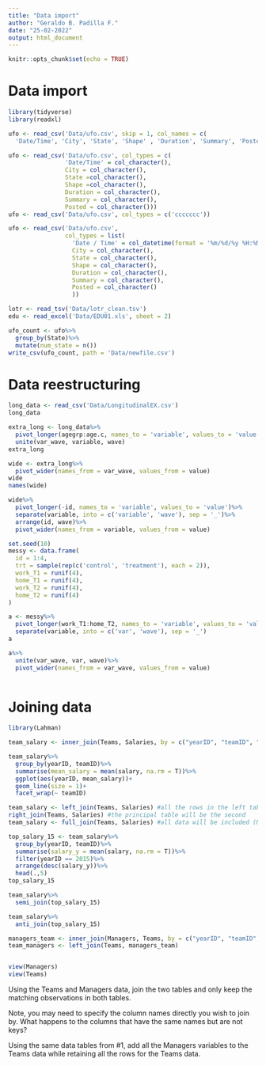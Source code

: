 ```yaml
---
title: "Data import"
author: "Geraldo B. Padilla F."
date: "25-02-2022"
output: html_document
---
```


```r
knitr::opts_chunk$set(echo = TRUE)
```

# Data import

```r
library(tidyverse)
library(readxl)
```

```r
ufo <- read_csv('Data/ufo.csv', skip = 1, col_names = c(
  'Date/Time', 'City', 'State', 'Shape' , 'Duration', 'Summary', 'Posted'))

ufo <- read_csv('Data/ufo.csv', col_types = c(
                'Date/Time' = col_character(), 
                City = col_character(),
                State =col_character(),
                Shape =col_character(),
                Duration = col_character(),
                Summary = col_character(),
                Posted = col_character()))
ufo <- read_csv('Data/ufo.csv', col_types = c('ccccccc'))

ufo <- read_csv('Data/ufo.csv',
                col_types = list(
                  'Date / Time' = col_datetime(format = '%m/%d/%y %H:%M'),
                  City = col_character(),
                  State = col_character(),
                  Shape = col_character(),
                  Duration = col_character(),
                  Summary = col_character(),
                  Posted = col_character()
                  ))

lotr <- read_tsv('Data/lotr_clean.tsv')
edu <- read_excel('Data/EDU01.xls', sheet = 2)

ufo_count <- ufo%>%
  group_by(State)%>%
  mutate(num_state = n())
write_csv(ufo_count, path = 'Data/newfile.csv')
```

# Data reestructuring
```r
long_data <- read_csv('Data/LongitudinalEX.csv')
long_data

extra_long <- long_data%>%
  pivot_longer(agegrp:age.c, names_to = 'variable', values_to = 'value')%>%
  unite(var_wave, variable, wave)
extra_long

wide <- extra_long%>%
  pivot_wider(names_from = var_wave, values_from = value)
wide
names(wide)

wide%>%
  pivot_longer(-id, names_to = 'variable', values_to = 'value')%>%
  separate(variable, into = c('variable', 'wave'), sep = '_')%>%
  arrange(id, wave)%>%
  pivot_wider(names_from = variable, values_from = value)

set.seed(10)
messy <- data.frame(
  id = 1:4,
  trt = sample(rep(c('control', 'treatment'), each = 2)),
  work_T1 = runif(4),
  home_T1 = runif(4),
  work_T2 = runif(4),
  home_T2 = runif(4)
)

a <- messy%>%
  pivot_longer(work_T1:home_T2, names_to = 'variable', values_to = 'value')%>%
  separate(variable, into = c('var', 'wave'), sep = '_')
a

a%>%
  unite(var_wave, var, wave)%>%
  pivot_wider(names_from = var_wave, values_from = value)
  
```

# Joining data
```r
library(Lahman)
```

```r
team_salary <- inner_join(Teams, Salaries, by = c("yearID", "teamID", "lgID")) #it only includes the information that matches all the criteria

team_salary%>%
  group_by(yearID, teamID)%>%
  summarise(mean_salary = mean(salary, na.rm = T))%>%
  ggplot(aes(yearID, mean_salary))+
  geom_line(size = 1)+
  facet_wrap(~ teamID)

team_salary <- left_join(Teams, Salaries) #all the rows in the left table will be preserved
right_join(Teams, Salaries) #the principal table will be the second
team_salary <- full_join(Teams, Salaries) #all data will be included (NAs will be included)

top_salary_15 <- team_salary%>%
  group_by(yearID, teamID)%>%
  summarise(salary_y = mean(salary, na.rm = T))%>%
  filter(yearID == 2015)%>%
  arrange(desc(salary_y))%>%
  head(.,5)
top_salary_15

team_salary%>%
  semi_join(top_salary_15)

team_salary%>%
  anti_join(top_salary_15)

managers_team <- inner_join(Managers, Teams, by = c("yearID", "teamID", "lgID", "G", "W", "L"))
team_managers <- left_join(Teams, managers_team)


view(Managers)
view(Teams)
```

Using the Teams and Managers data, join the two tables and only keep the matching observations in both tables.

Note, you may need to specify the column names directly you wish to join by. What happens to the columns that have the same names but are not keys?

Using the same data tables from #1, add all the Managers variables to the Teams data while retaining all the rows for the Teams data.